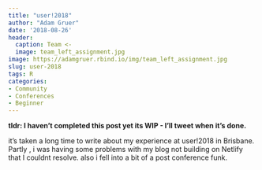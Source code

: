 ```yaml
---
title: "user!2018"
author: "Adam Gruer"
date: '2018-08-26'
header:
  caption: Team <-
  image: team_left_assignment.jpg
image: https://adamgruer.rbind.io/img/team_left_assignment.jpg
slug: user-2018
tags: R
categories:
- Community
- Conferences
- Beginner
---
```

**tldr: I haven't completed this post yet its WIP - I'll tweet when it's done.**

it's taken a long time to write about my experience  at user!2018 in Brisbane.
Partly , i was having some problems with my blog not building on Netlify that I
couldnt resolve. also i fell into a bit of a post conference funk.
 

